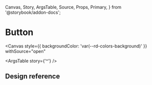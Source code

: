   Canvas,
  Story,
  ArgsTable,
  Source,
  Props,
  Primary,
} from '@storybook/addon-docs';

# Button

<Canvas
  style={{ backgroundColor: 'var(--rd-colors-background)' }}
  withSource="open"
>
  <Story name="foo" id="components-button--default" />
</Canvas>

<ArgsTable story={'^'} />

## Design reference

<Figma url="https://www.figma.com/file/EooAijYel5ATF7hrxwbMqW/Windows-UI-(Community)?node-id=31787%3A95527" />
